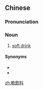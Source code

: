 ==Chinese==
{{zh-forms|s=软饮料|type=12}}

===Pronunciation===
{{zh-pron
|m=ruǎnyǐnliào
|cat=n
}}

===Noun===
{{zh-noun}}

# [[soft drink]]

====Synonyms====
* {{zh-l|汽水}}
* {{zh-l|軟性飲料}}

[[zh:軟飲料]]